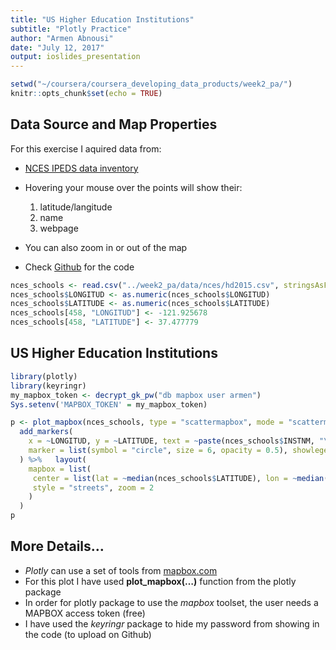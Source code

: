 ```yaml
---
title: "US Higher Education Institutions"
subtitle: "Plotly Practice"
author: "Armen Abnousi"
date: "July 12, 2017"
output: ioslides_presentation
---
```


```r
setwd("~/coursera/coursera_developing_data_products/week2_pa/")
knitr::opts_chunk$set(echo = TRUE)
```
<style>

.footer {
    color: black; background: white;
    position: fixed; top: 90%;
    text-align:left; width:100%;
}

</style>

## Data Source and Map Properties
For this exercise I aquired data from: 

+ [NCES IPEDS data inventory](https://nces.ed.gov/ipeds/datacenter/data/HD2015.zip) 

+ Hovering your mouse over the points will show their:
    1. latitude/langitude
    2. name
    3. webpage
        
+ You can also zoom in or out of the map
+ Check [Github](https://github.com/armensly/plotly_practice) for the code 


```r
nces_schools <- read.csv("../week2_pa/data/nces/hd2015.csv", stringsAsFactors = FALSE, fileEncoding = "CP1252")
nces_schools$LONGITUD <- as.numeric(nces_schools$LONGITUD)
nces_schools$LATITUDE <- as.numeric(nces_schools$LATITUDE)
nces_schools[458, "LONGITUD"] <- -121.925678
nces_schools[458, "LATITUDE"] <- 37.477779
```

## US Higher Education Institutions 

```r
library(plotly)
library(keyringr)
my_mapbox_token <- decrypt_gk_pw("db mapbox user armen")
Sys.setenv('MAPBOX_TOKEN' = my_mapbox_token)

p <- plot_mapbox(nces_schools, type = "scattermapbox", mode = "scattermapbox") %>%
  add_markers(
    x = ~LONGITUD, y = ~LATITUDE, text = ~paste(nces_schools$INSTNM, "\nwebpage: ", nces_schools$WEBADDR), 
    marker = list(symbol = "circle", size = 6, opacity = 0.5), showlegend = FALSE, hoverinfo = "lat+lon+text",
  ) %>%   layout(
    mapbox = list(
     center = list(lat = ~median(nces_schools$LATITUDE), lon = ~median(nces_schools$LONGITUD)),
     style = "streets", zoom = 2
    )
  )
p
```

## More Details... 

- *Plotly* can use a set of tools from [mapbox.com](https://www.mapbox.com)
- For this plot I have used **plot_mapbox(...)** function from the plotly package
- In order for plotly package to use the *mapbox* toolset, the user needs a MAPBOX access token (free)
- I have used the *keyringr* package to hide my password from showing in the code (to upload on Github)